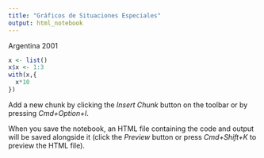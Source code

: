 ```yaml
---
title: "Gráficos de Situaciones Especiales"
output: html_notebook
---
```


Argentina 2001

```r
x <- list()
x$x <- 1:3
with(x,{
  x*10
})

```

Add a new chunk by clicking the *Insert Chunk* button on the toolbar or by pressing *Cmd+Option+I*.

When you save the notebook, an HTML file containing the code and output will be saved alongside it (click the *Preview* button or press *Cmd+Shift+K* to preview the HTML file).
